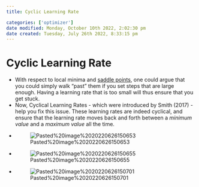 ```yaml
---
title: Cyclic Learning Rate

categories: ['optimizer']
date modified: Monday, October 10th 2022, 2:02:30 pm
date created: Tuesday, July 26th 2022, 8:33:15 pm
---
```


# Cyclic Learning Rate
- With respect to local minima and [saddle points](Saddle%20Points.qmd), one could argue that you could simply walk "past" them if you set steps that are large enough. Having a learning rate that is too small will thus ensure that you get stuck.
- Now, Cyclical Learning Rates - which were introduced by Smith (2017) - help you fix this issue. These learning rates are indeed cyclical, and ensure that the learning rate moves back and forth between a _minimum value_ and a _maximum value_ all the time.
- ![Pasted%20image%2020220626150653](images/Pasted%20image%2020220626150653.png)
- ![Pasted%20image%2020220626150655](images/Pasted%20image%2020220626150655.png)
- ![Pasted%20image%2020220626150701](images/Pasted%20image%2020220626150701.png)



